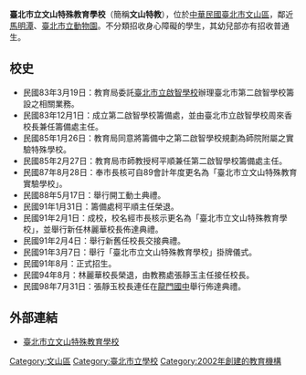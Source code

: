 {{Coord|24.99139|121.56763|display=title,inline_region:TW-TPE}}
{{unreferenced|time=2012-01-21T14:44:01+00:00}}
{{Infobox_School
|name           = 臺北市立文山特殊教育學校
|other_name     = Taipei Municipal Wenshan School of Special Education
|image          = 
|motto          = 
|established    = 2002年
|type           = 市立特殊教育學校
|affiliation    = 
|district       = [[臺北市|臺北市]][[文山區|文山區]]
|grades         = 幼兒部：26班<br>國小部：4班<br>國中部：4班<br>高職部：14班
|principal      = 葉宗青
|head of school = 
|dean           = 教務：林婉媛<br/>學務：羅雪娥<br/>實習輔導：林家泓<br/>總務：郭勝平<br/>研究發展：林宥辰
|faculty        = 特教合格教師：109人<br>一般合格教師：10人
|staff          = 
|enrollment     = 320人
|location       = {{flagicon|TWN}}[[臺北市|臺北市]][[文山區|文山區]]秀明路一段169號
|information    = 
|tel            = +886-2-8661-5183
|fax            = +886-2-2936-5105
|website        = [http://www.wsses.tp.edu.tw/ www.wsses.tp.edu.tw]
}}
'''臺北市立文山特殊教育學校'''（簡稱'''文山特教'''），位於[[中華民國|中華民國]][[臺北市|臺北市]][[文山區|文山區]]，鄰近[[馬明潭|馬明潭]]、[[臺北市立動物園|臺北市立動物園]]。不分類招收身心障礙的學生，其幼兒部亦有招收普通生。

== 校史 ==
* 民國83年3月19日：教育局委託[[臺北市立啟智學校|臺北市立啟智學校]]辦理臺北市第二啟智學校籌設之相關業務。 
* 民國83年12月1日：成立第二啟智學校籌備處，並由臺北市立啟智學校周來香校長兼任籌備處主任。 
* 民國85年1月26日：教育局同意將籌備中之第二啟智學校規劃為師院附屬之實驗特殊學校。 
* 民國85年2月27日：教育局市師教授柯平順兼任第二啟智學校籌備處主任。 
* 民國87年8月28日：奉市長核可自89會計年度更名為「臺北市立文山特殊教育實驗學校」。 
* 民國88年5月17日：舉行開工動土典禮。 
* 民國91年1月31日：籌備處柯平順主任榮退。 
* 民國91年2月1日：成校，校名經市長核示更名為「臺北市立文山特殊教育學校」，並舉行新任林麗華校長佈達典禮。 
* 民國91年2月4日：舉行新舊任校長交接典禮。 
* 民國91年3月7日：舉行「臺北市立文山特殊教育學校」掛牌儀式。 
* 民國91年8月：正式招生。 
* 民國94年8月：林麗華校長榮退，由教務處張靜玉主任接任校長。 
* 民國98年7月31日：張靜玉校長連任在[[臺北市立龍門國民中學|龍門國中]]舉行佈達典禮。

==外部連結==
* [http://www.wsses.tp.edu.tw/ 臺北市立文山特殊教育學校] {{Wayback|url=http://www.wsses.tp.edu.tw/ |date=20111227070403 }}

{{中華民國特教學校}}
{{臺北市國民中小學}}
{{臺北市高級中等學校}}


[[Category:文山區|Category:文山區]]
[[Category:臺北市立學校|Category:臺北市立學校]]
[[Category:2002年創建的教育機構|Category:2002年創建的教育機構]]